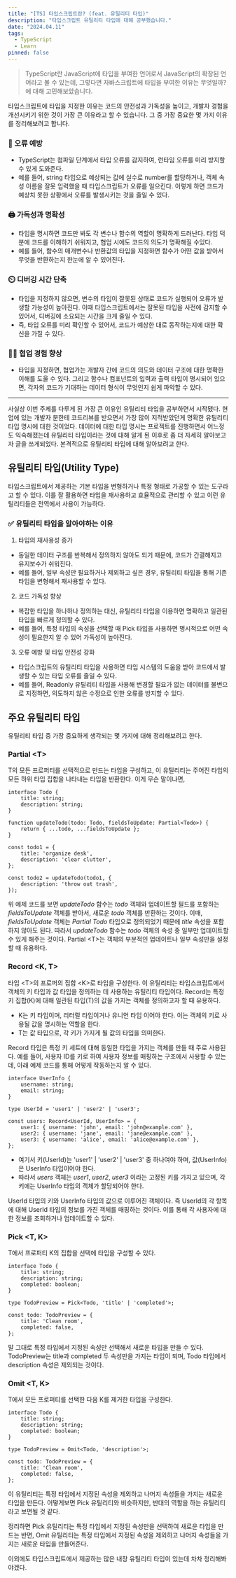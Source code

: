 ```yaml
---
title: "[TS] 타입스크립트란? (feat. 유틸리티 타입)"
description: "타입스크립트 유틸리티 타입에 대해 공부했습니다."
date: "2024.04.11"
tags:
  - TypeScript
  - Learn
pinned: false
---
```


> TypeScript란 JavaScript에 타입을 부여한 언어로서 JavaScript의 확장된 언어라고 볼 수 있는데, 그렇다면 자바스크립트에 타입을 부여한 이유는 무엇일까? 에 대해 고민해보았습니다.

타입스크립트에 타입을 지정한 이유는 코드의 안전성과 가독성을 높이고, 개발자 경험을 개선시키기 위한 것이 가장 큰 이유라고 할 수 있습니다. 그 중 가장 중요한 몇 가지 이유를 정리해보려고 합니다.

### 🔧 오류 예방

- TypeScript는 컴파일 단계에서 타입 오류를 감지하여, 런타임 오류를 미리 방지할 수 있게 도와준다.
- 예를 들어, string 타입으로 예상되는 값에 실수로 number를 할당하거나, 객체 속성 이름을 잘못 입력했을 때 타입스크립트가 오류를 일으킨다. 이렇게 하면 코드가 예상치 못한 상황에서 오류를 발생시키는 것을 줄일 수 있다.

### 🖨️ 가독성과 명확성

- 타입을 명시하면 코드만 봐도 각 변수나 함수의 역할이 명확하게 드러난다. 타입 덕분에 코드를 이해하기 쉬워지고, 협업 시에도 코드의 의도가 명확해질 수있다.
- 예를 들어, 함수의 매개변수나 반환값의 타입을 지정하면 함수가 어떤 값을 받아서 무엇을 반환하는지 한눈에 알 수 있어진다.

### ⏲️ 디버깅 시간 단축

- 타입을 지정하지 않으면, 변수의 타입이 잘못된 상태로 코드가 실행되어 오류가 발생할 가능성이 높아진다. 이때 타입스크립트에서는 잘못된 타입을 사전에 감지할 수 있어서, 디버깅에 소요되는 시간을 크게 줄일 수 있다.
- 즉, 타입 오류를 미리 확인할 수 있어서, 코드가 예상한 대로 동작하는지에 대한 확신을 가질 수 있다.

### 👩‍💻 협업 경험 향상

- 타입을 지정하면, 협업가는 개발자 간에 코드의 의도와 데이터 구조에 대한 명확한 이해를 도울 수 있다. 그리고 함수나 컴포넌트의 입력과 출력 타입이 명시되어 있으면, 각자의 코드가 기대하는 데이터 형식이 무엇인지 쉽게 파악할 수 있다.

-----

사실상 이번 주제를 다루게 된 가장 큰 이유인 유틸리티 타입을 공부하면서 시작됐다.
현업에 있는 개발자 분한테 코드리뷰를 받으면서 가장 많이 지적받았던게 명확한 유틸리티 타입 명시에 대한 것이었다.
데이터에 대한 타입 명시는 프로젝트를 진행하면서 어느정도 익숙해졌는데 유틸리티 타입이라는 것에 대해 알게 된 이후로 좀 더 자세히 알아보고자 글을 쓰게되었다.
본격적으로 유틸리티 타입에 대해 알아보려고 한다.

## 유틸리티 타입(Utility Type)

타입스크립트에서 제공하는 기본 타입을 변형하거나 특정 형태로 가공할 수 있는 도구라고 할 수 있다. 이를 잘 활용하면 타입을 재사용하고 효율적으로 관리할 수 있고 이런 유틸리티들은 전역에서 사용이 가능하다.

### ✅ 유틸리티 타입을 알아야하는 이유

1. 타입의 재사용성 증가

- 동일한 데이터 구조를 반복해서 정의하지 않아도 되기 때문에, 코드가 간결해지고 유지보수가 쉬워진다.
- 예를 들어, 일부 속성만 필요하거나 제외하고 싶은 경우, 유틸리티 타입을 통해 기존 타입을 변형해서 재사용할 수 있다.

2. 코드 가독성 향상

- 복잡한 타입을 하나하나 정의하는 대신, 유틸리티 타입을 이용하면 명확하고 일관된 타입을 빠르게 정의할 수 있다.
- 예를 들어, 특정 타입의 속성을 선택할 때 Pick 타입을 사용하면 명시적으로 어떤 속성이 필요한지 알 수 있어 가독성이 높아진다.

3. 오류 예방 및 타입 안전성 강화

- 타입스크립트의 유틸리티 타입을 사용하면 타입 시스템의 도움을 받아 코드에서 발생할 수 있는 타입 오류를 줄일 수 있다.
- 예를 들어, Readonly 유틸리티 타입을 사용해 변경할 필요가 없는 데이터를 불변으로 지정하면, 의도하지 않은 수정으로 인한 오류를 방지할 수 있다.

## 주요 유틸리티 타입

유틸리티 타입 중 가장 중요하게 생각되는 몇 가지에 대해 정리해보려고 한다.

### Partial &lt;T&gt;

T의 모든 프로퍼티를 선택적으로 만드는 타입을 구성하고, 이 유틸리티는 주어진 타입의 모든 하위 타입 집합을 나타내는 타입을 반환한다.
이게 무슨 말이냐면,

```
interface Todo {
    title: string;
    description: string;
}

function updateTodo(todo: Todo, fieldsToUpdate: Partial<Todo>) {
    return { ...todo, ...fieldsToUpdate };
}

const todo1 = {
    title: 'organize desk',
    description: 'clear clutter',
};

const todo2 = updateTodo(todo1, {
    description: 'throw out trash',
});
```

위 예제 코드를 보면 _updateTodo_ 함수는 _todo_ 객체와 업데이트할 필드를 포함하는 _fieldsToUpdate_ 객체를 받아서, 새로운 _todo_ 객체를 반환하는 것이다. 이때, _fieldsToUpdate_ 객체는 _Partial Todo_ 타입으로 정의되었기 때문에 _title_ 속성을 포함하지 않아도 된다.
따라서 _updateTodo_ 함수는 _todo_ 객체의 속성 중 일부만 업데이트할 수 있게 해주는 것이다. Partial &lt;T&gt;는 객체의 부분적인 업데이트나 일부 속성만을 설정할 때 유용하다.

### Record &lt;K, T&gt;
타입 &lt;T&gt;의 프로퍼의 집합 &lt;K&gt;로 타입을 구성한다. 이 유틸리티는 타입스크립트에서 객체의 키 타입과 값 타입을 정의하는 데 사용하는 유틸리티 타입이다. Record는 특정 키 집합(K)에 대해 일관된 타입(T)의 값을 가지는 객체를 정의하고자 할 때 유용하다.

- K는 키 타입이며, 리터럴 타입이거나 유니언 타입 이어야 한다. 이는 객체의 키로 사용될 값을 명시하는 역할을 한다.
- T는 값 타입으로, 각 키가 가지게 될 값의 타입을 의미한다.

Record 타입은 특정 키 세트에 대해 동일한 타입을 가지는 객체를 만들 때 주로 사용된다. 예를 들어, 사용자 ID를 키로 하여 사용자 정보를 매핑하는 구조에서 사용할 수 있는데,
아래 예제 코드를 통해 어떻게 작동하는지 알 수 있다.

```
interface UserInfo {
    username: string;
    email: string;
}

type UserId = 'user1' | 'user2' | 'user3';

const users: Record<UserId, UserInfo> = {
    user1: { username: 'john', email: 'john@example.com' },
    user2: { username: 'jane', email: 'jane@example.com' },
    user3: { username: 'alice', email: 'alice@example.com' },
};
```

- 여기서 키(UserId)는 'user1' | 'user2' | 'user3' 중 하나여야 하며, 값(UserInfo)은 UserInfo 타입이어야 한다.
- 따라서 _users_ 객체는 _user1_, _user2_, _user3_ 이라는 고정된 키를 가지고 있으며, 각 키에는 UserInfo 타입의 객체가 할당되어야 한다.

UserId 타입의 키와 UserInfo 타입의 값으로 이루어진 객체이다. 즉 UserId의 각 항목에 대해 UserId 타입의 정보를 가진 객체를 매핑하는 것이다. 이를 통해 각 사용자에 대한 정보를 조회하거나 업데이트할 수 있다.

### Pick &lt;T, K&gt;
T에서 프로퍼티 K의 집합을 선택에 타입을 구성할 수 있다.

```
interface Todo {
    title: string;
    description: string;
    completed: boolean;
}

type TodoPreview = Pick<Todo, 'title' | 'completed'>;

const todo: TodoPreview = {
    title: 'Clean room',
    completed: false,
};
```

말 그대로 특정 타입에서 지정된 속성만 선택해서 새로운 타입을 만들 수 있다. TodoPreview는 title과 completed 두 속성만을 가지는 타입이 되며, Todo 타입에서 description 속성은 제외되는 것이다.

### Omit &lt;T, K&gt;

T에서 모든 프로퍼티를 선택한 다음 K를 제거한 타입을 구성한다.

```
interface Todo {
    title: string;
    description: string;
    completed: boolean;
}

type TodoPreview = Omit<Todo, 'description'>;

const todo: TodoPreview = {
    title: 'Clean room',
    completed: false,
};
```

이 유틸리티는 특정 타입에서 지정된 속성을 제외하고 나머지 속성들을 가지는 새로운 타입을 만든다. 어떻게보면 Pick 유틸리티와 비슷하지만, 반대의 역할을 하는 유틸리티라고 보면될 것 같다.

정리하면 Pick 유틸리티는 특정 타입에서 지정된 속성만을 선택하여 새로운 타입을 만드는 반면, Omit 유틸리티는 특정 타입에서 지정된 속성을 제외하고 나머지 속성들을 가지는 새로운 타입을 만들어준다.

이외에도 타입스크립트에서 제공하는 많은 내장 유틸리티 타입이 있는데 차차 정리해봐야겠다.
